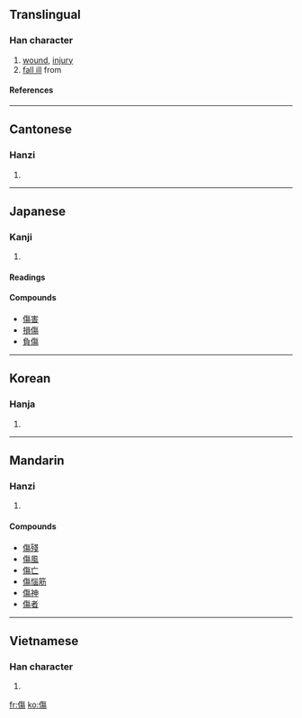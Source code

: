 {{see|伤}}

==Translingual==
===Han character===
{{Han char|rn=9|rad=人|as=11|sn=13|four=2822<sub>7</sub>|canj=人人日竹 (OOAH)}}
# [[wound]], [[injury]]
# [[fall ill]] from
====References====
{{Han ref|kx=0115.010|dkj=01029|dj=0244.070|hdz=10211.090|uh=50B7|ud=20663|bh=B6CB|bd=46795}}
----
==Cantonese==
===Hanzi===
{{yue-hanzi|jyut=|y=seung1}}
# {{defn|Cantonese}}
----
==Japanese==
===Kanji===
{{ja-kanji|grade=|rs=人11}}
# {{defn|Japanese}} 
====Readings====
{{ja-readings|on=[[しょう]] (shō)|kun=[[きず]] (kizu), [[いたむ]] (itamu)}}

====Compounds====
*[[傷害]]
*[[損傷]]
*[[負傷]]
----
==Korean==
===Hanja===
{{ko-hanja|hangeul=상|rv=sang|mr=sang}}
# {{defn|Korean}}
----
==Mandarin==
===Hanzi===
{{cmn-hanzi|sim=伤|pin=[[shāng]] (shang1)|wg=shang<sup>1</sup>}}
# {{defn|Mandarin}}

====Compounds====
*[[傷殘]]
*[[傷風]]
*[[傷亡]]
*[[傷惱筋]]
*[[傷神]]
*[[傷者]]
----
==Vietnamese==
===Han character===
{{vi-hantu|thương}}
# {{defn|Vietnamese}}





[[fr:傷]]
[[ko:傷]]